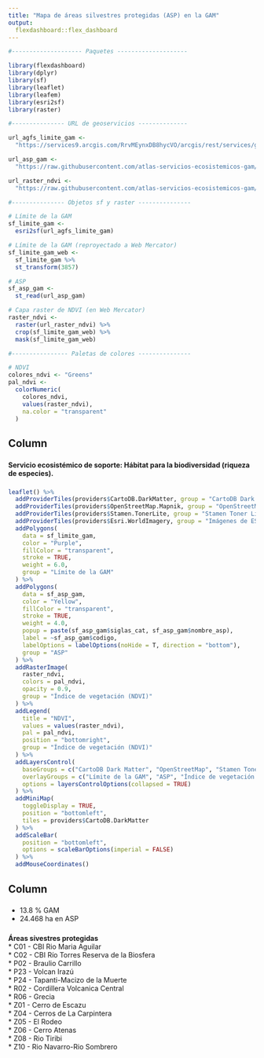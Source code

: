 ```yaml
---
title: "Mapa de áreas silvestres protegidas (ASP) en la GAM"
output: 
  flexdashboard::flex_dashboard
---
```


```r
#-------------------- Paquetes --------------------

library(flexdashboard)
library(dplyr)
library(sf)
library(leaflet)
library(leafem)
library(esri2sf)
library(raster)

#--------------- URL de geoservicios --------------

url_agfs_limite_gam <-
  "https://services9.arcgis.com/RrvMEynxDB8hycVO/arcgis/rest/services/gam_limite_gam/FeatureServer/0"

url_asp_gam <-
  "https://raw.githubusercontent.com/atlas-servicios-ecosistemicos-gam/datos-biodiversidad/main/gam/asp_corredores_gam.geojson"

url_raster_ndvi <-
  "https://raw.githubusercontent.com/atlas-servicios-ecosistemicos-gam/datos-calentamiento-urbano/master/gam/NDVI_GAM_WEB.TIF"

#--------------- Objetos sf y raster ---------------

# Límite de la GAM
sf_limite_gam <-
  esri2sf(url_agfs_limite_gam)

# Límite de la GAM (reproyectado a Web Mercator)
sf_limite_gam_web <- 
  sf_limite_gam %>%
  st_transform(3857)

# ASP
sf_asp_gam <- 
  st_read(url_asp_gam)

# Capa raster de NDVI (en Web Mercator)
raster_ndvi <-
  raster(url_raster_ndvi) %>%
  crop(sf_limite_gam_web) %>%
  mask(sf_limite_gam_web)

#---------------- Paletas de colores ---------------

# NDVI
colores_ndvi <- "Greens"
pal_ndvi <- 
  colorNumeric(
    colores_ndvi, 
    values(raster_ndvi),
    na.color = "transparent"
  )

```

Column {data-width=800}
-----------------------------------------------------------------------

### {data-height=20}
**Servicio ecosistémico de soporte: Hábitat para la biodiversidad (riqueza de especies).**

### 

```r

leaflet() %>%
  addProviderTiles(providers$CartoDB.DarkMatter, group = "CartoDB Dark Matter") %>%
  addProviderTiles(providers$OpenStreetMap.Mapnik, group = "OpenStreetMap") %>%
  addProviderTiles(providers$Stamen.TonerLite, group = "Stamen Toner Lite") %>%
  addProviderTiles(providers$Esri.WorldImagery, group = "Imágenes de ESRI") %>%
  addPolygons(
    data = sf_limite_gam,
    color = "Purple",
    fillColor = "transparent",
    stroke = TRUE,
    weight = 6.0,
    group = "Límite de la GAM"
  ) %>%
  addPolygons(
    data = sf_asp_gam,
    color = "Yellow",
    fillColor = "transparent",
    stroke = TRUE,
    weight = 4.0,
    popup = paste(sf_asp_gam$siglas_cat, sf_asp_gam$nombre_asp),
    label = ~sf_asp_gam$codigo,
    labelOptions = labelOptions(noHide = T, direction = "bottom"),
    group = "ASP"
  ) %>%  
  addRasterImage(
    raster_ndvi, 
    colors = pal_ndvi,
    opacity = 0.9,
    group = "Índice de vegetación (NDVI)"
  ) %>%  
  addLegend(
    title = "NDVI",
    values = values(raster_ndvi),
    pal = pal_ndvi,
    position = "bottomright",
    group = "Índice de vegetación (NDVI)"
  ) %>%      
  addLayersControl(
    baseGroups = c("CartoDB Dark Matter", "OpenStreetMap", "Stamen Toner Lite", "Imágenes de ESRI"),
    overlayGroups = c("Límite de la GAM", "ASP", "Índice de vegetación (NDVI)"),
    options = layersControlOptions(collapsed = TRUE)    
  ) %>%  
  addMiniMap(
    toggleDisplay = TRUE,
    position = "bottomleft",
    tiles = providers$CartoDB.DarkMatter
  ) %>%
  addScaleBar(
    position = "bottomleft",
    options = scaleBarOptions(imperial = FALSE)
  ) %>%
  addMouseCoordinates()

```

Column {data-width=200}
-----------------------------------------------------------------------

### {data-height=50}
* 13.8 % GAM  
* 24.468 ha en ASP

###
**Áreas sivestres protegidas**  
* C01 - CBI Rio Maria Aguilar  
* C02 - CBI Río Torres Reserva de la Biosfera  
* P02 - Braulio Carrillo  
* P23 - Volcan Irazú  
* P24 - Tapanti-Macizo de la Muerte  
* R02 - Cordillera Volcanica Central  
* R06 - Grecia  
* Z01 - Cerro de Escazu  
* Z04 - Cerros de La Carpintera  
* Z05 - El Rodeo  
* Z06 - Cerro Atenas  
* Z08 - Rio Tiribi  
* Z10 - Rio Navarro-Rio Sombrero